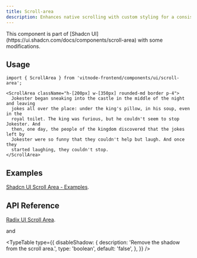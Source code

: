 ```yaml
---
title: Scroll-area
description: Enhances native scrolling with custom styling for a consistent appearance across different browsers.
---
```


<Callout title="Shadcn UI">
  This component is part of [Shadcn
  UI](https://ui.shadcn.com/docs/components/scroll-area) with some
  modifications.
</Callout>

## Usage

```tsx
import { ScrollArea } from 'vitnode-frontend/components/ui/scroll-area';
```

```tsx
<ScrollArea className="h-[200px] w-[350px] rounded-md border p-4">
  Jokester began sneaking into the castle in the middle of the night and leaving
  jokes all over the place: under the king's pillow, in his soup, even in the
  royal toilet. The king was furious, but he couldn't seem to stop Jokester. And
  then, one day, the people of the kingdom discovered that the jokes left by
  Jokester were so funny that they couldn't help but laugh. And once they
  started laughing, they couldn't stop.
</ScrollArea>
```

## Examples

[Shadcn UI Scroll Area - Examples](https://ui.shadcn.com/docs/components/scroll-area#examples).

## API Reference

[Radix UI Scroll Area](https://www.radix-ui.com/primitives/docs/components/scroll-area#api-reference).

and


<TypeTable
  type={{
    disableShadow: {
      description: 'Remove the shadow from the scroll area.',
      type: 'boolean',
      default: 'false',
    },
  }}
/>
